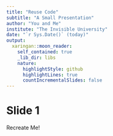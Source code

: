```yaml
---
title: "Reuse Code"
subtitle: "A Small Presentation"
author: "You and Me"
institute: "The Invisible University"
date: "`r Sys.Date()` (today)"
output:
  xaringan::moon_reader:
    self_contained: true
    _lib_dir: libs
    nature:
      highlightStyle: github
      highlightLines: true
      countIncrementalSlides: false
---
```


# Slide 1

Recreate Me!
